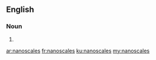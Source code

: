 ==English==

===Noun===
{{head|en|plural}}

# {{plural of|nanoscale|lang=en|nocat=1}}

[[ar:nanoscales]]
[[fr:nanoscales]]
[[ku:nanoscales]]
[[my:nanoscales]]